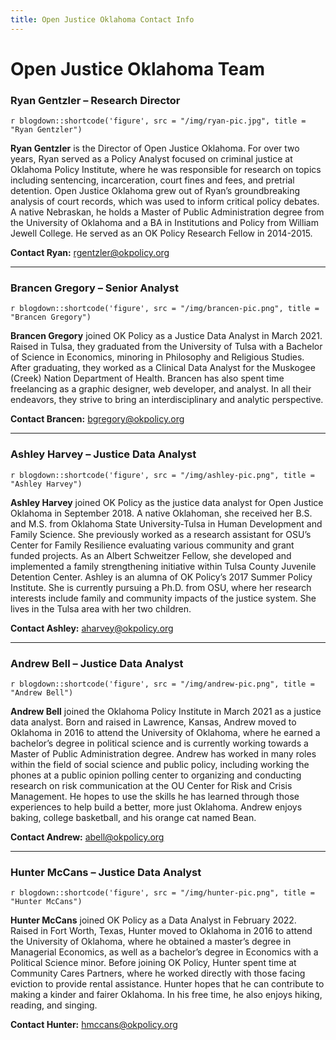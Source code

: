 ```yaml
---
title: Open Justice Oklahoma Contact Info
---
```


# Open Justice Oklahoma Team

### Ryan Gentzler -- Research Director

`r blogdown::shortcode('figure', src = "/img/ryan-pic.jpg", title = "Ryan Gentzler")`

**Ryan Gentzler** is the Director of Open Justice Oklahoma. For over two years, Ryan served as a Policy Analyst focused on criminal justice at Oklahoma Policy Institute, where he was responsible for research on topics including sentencing, incarceration, court fines and fees, and pretrial detention. Open Justice Oklahoma grew out of Ryan's groundbreaking analysis of court records, which was used to inform critical policy debates. A native Nebraskan, he holds a Master of Public Administration degree from the University of Oklahoma and a BA in Institutions and Policy from William Jewell College. He served as an OK Policy Research Fellow in 2014-2015.

**Contact Ryan:** [rgentzler\@okpolicy.org](mailto:rgentzler@okpolicy.org){.email}

------------------------------------------------------------------------

### Brancen Gregory -- Senior Analyst

`r blogdown::shortcode('figure', src = "/img/brancen-pic.png", title = "Brancen Gregory")`

**Brancen Gregory** joined OK Policy as a Justice Data Analyst in March 2021. Raised in Tulsa, they graduated from the University of Tulsa with a Bachelor of Science in Economics, minoring in Philosophy and Religious Studies. After graduating, they worked as a Clinical Data Analyst for the Muskogee (Creek) Nation Department of Health. Brancen has also spent time freelancing as a graphic designer, web developer, and analyst. In all their endeavors, they strive to bring an interdisciplinary and analytic perspective.

**Contact Brancen:** [bgregory\@okpolicy.org](mailto:bgregory@okpolicy.org){.email}

------------------------------------------------------------------------

### Ashley Harvey -- Justice Data Analyst

`r blogdown::shortcode('figure', src = "/img/ashley-pic.png", title = "Ashley Harvey")`

**Ashley Harvey** joined OK Policy as the justice data analyst for Open Justice Oklahoma in September 2018. A native Oklahoman, she received her B.S. and M.S. from Oklahoma State University-Tulsa in Human Development and Family Science. She previously worked as a research assistant for OSU's Center for Family Resilience evaluating various community and grant funded projects. As an Albert Schweitzer Fellow, she developed and implemented a family strengthening initiative within Tulsa County Juvenile Detention Center. Ashley is an alumna of OK Policy's 2017 Summer Policy Institute. She is currently pursuing a Ph.D. from OSU, where her research interests include family and community impacts of the justice system. She lives in the Tulsa area with her two children.

**Contact Ashley:** [aharvey\@okpolicy.org](mailto:aharvey@okpolicy.org){.email}

------------------------------------------------------------------------

### Andrew Bell -- Justice Data Analyst

`r blogdown::shortcode('figure', src = "/img/andrew-pic.png", title = "Andrew Bell")`

**Andrew Bell** joined the Oklahoma Policy Institute in March 2021 as a justice data analyst. Born and raised in Lawrence, Kansas, Andrew moved to Oklahoma in 2016 to attend the University of Oklahoma, where he earned a bachelor's degree in political science and is currently working towards a Master of Public Administration degree. Andrew has worked in many roles within the field of social science and public policy, including working the phones at a public opinion polling center to organizing and conducting research on risk communication at the OU Center for Risk and Crisis Management. He hopes to use the skills he has learned through those experiences to help build a better, more just Oklahoma. Andrew enjoys baking, college basketball, and his orange cat named Bean.

**Contact Andrew:** [abell\@okpolicy.org](mailto:abell@okpolicy.org){.email}

------------------------------------------------------------------------

### Hunter McCans -- Justice Data Analyst

`r blogdown::shortcode('figure', src = "/img/hunter-pic.png", title = "Hunter McCans")`

**Hunter McCans** joined OK Policy as a Data Analyst in February 2022. Raised in Fort Worth, Texas, Hunter moved to Oklahoma in 2016 to attend the University of Oklahoma, where he obtained a master's degree in Managerial Economics, as well as a bachelor's degree in Economics with a Political Science minor. Before joining OK Policy, Hunter spent time at Community Cares Partners, where he worked directly with those facing eviction to provide rental assistance. Hunter hopes that he can contribute to making a kinder and fairer Oklahoma. In his free time, he also enjoys hiking, reading, and singing.

**Contact Hunter:** [hmccans\@okpolicy.org](mailto:hmccans@okpolicy.org){.email}
